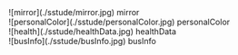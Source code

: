 <div>
![mirror](./sstude/mirror.jpg)
  <span>mirror</span>
</div>

<div>
![personalColor](./sstude/personalColor.jpg)
  <span>personalColor</span>
</div>

<div>
  ![health](./sstude/healthData.jpg)
  <span>healthData</span>
</div>

<div>
  ![busInfo](./sstude/busInfo.jpg)
  <span>busInfo</span>
</div>
